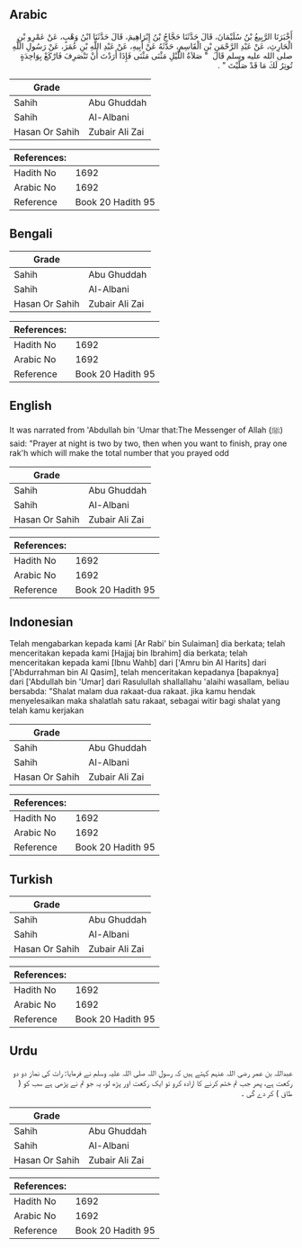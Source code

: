 ## Arabic


<div dir="rtl" lang="ar" style={{fontSize:'larger',backgroundColor:'#f8f9fa',padding:20}}>
أَخْبَرَنَا الرَّبِيعُ بْنُ سُلَيْمَانَ، قَالَ حَدَّثَنَا حَجَّاجُ بْنُ إِبْرَاهِيمَ، قَالَ حَدَّثَنَا ابْنُ وَهْبٍ، عَنْ عَمْرِو بْنِ الْحَارِثِ، عَنْ عَبْدِ الرَّحْمَنِ بْنِ الْقَاسِمِ، حَدَّثَهُ عَنْ أَبِيهِ، عَنْ عَبْدِ اللَّهِ بْنِ عُمَرَ، عَنْ رَسُولِ اللَّهِ صلى الله عليه وسلم قَالَ ‏ "‏ صَلاَةُ اللَّيْلِ مَثْنَى مَثْنَى فَإِذَا أَرَدْتَ أَنْ تَنْصَرِفَ فَارْكَعْ بِوَاحِدَةٍ تُوتِرُ لَكَ مَا قَدْ صَلَّيْتَ ‏"‏ ‏.‏
</div>
<div style={{backgroundColor:'#f8f9fa',padding:20, marginBottom: 10}}><table> <thead> <tr> <th>Grade</th> <th></th> </tr> </thead> <tbody> <tr><td>Sahih</td><td>Abu Ghuddah</td></tr><tr><td>Sahih</td><td>Al-Albani</td></tr><tr><td>Hasan Or Sahih</td><td>Zubair Ali Zai</td></tr></tbody></table><table> <thead> <tr> <th>References:</th> <th></th> </tr> </thead> <tbody><tr><td>Hadith No</td><td>1692</td></tr><tr><td>Arabic No</td><td>1692</td></tr><tr><td>Reference</td><td>Book 20 Hadith 95</td></tr></tbody></table></div>

## Bengali


<div dir="ltr" lang="bn" style={{fontSize:'larger',backgroundColor:'#f8f9fa',padding:20}}>

</div>
<div style={{backgroundColor:'#f8f9fa',padding:20, marginBottom: 10}}><table> <thead> <tr> <th>Grade</th> <th></th> </tr> </thead> <tbody> <tr><td>Sahih</td><td>Abu Ghuddah</td></tr><tr><td>Sahih</td><td>Al-Albani</td></tr><tr><td>Hasan Or Sahih</td><td>Zubair Ali Zai</td></tr></tbody></table><table> <thead> <tr> <th>References:</th> <th></th> </tr> </thead> <tbody><tr><td>Hadith No</td><td>1692</td></tr><tr><td>Arabic No</td><td>1692</td></tr><tr><td>Reference</td><td>Book 20 Hadith 95</td></tr></tbody></table></div>

## English


<div dir="ltr" lang="en" style={{fontSize:'larger',backgroundColor:'#f8f9fa',padding:20}}>
It was narrated from 'Abdullah bin 'Umar that:The Messenger of Allah (ﷺ) said: "Prayer at night is two by two, then when you want to finish, pray one rak'h which will make the total number that you prayed odd
</div>
<div style={{backgroundColor:'#f8f9fa',padding:20, marginBottom: 10}}><table> <thead> <tr> <th>Grade</th> <th></th> </tr> </thead> <tbody> <tr><td>Sahih</td><td>Abu Ghuddah</td></tr><tr><td>Sahih</td><td>Al-Albani</td></tr><tr><td>Hasan Or Sahih</td><td>Zubair Ali Zai</td></tr></tbody></table><table> <thead> <tr> <th>References:</th> <th></th> </tr> </thead> <tbody><tr><td>Hadith No</td><td>1692</td></tr><tr><td>Arabic No</td><td>1692</td></tr><tr><td>Reference</td><td>Book 20 Hadith 95</td></tr></tbody></table></div>

## Indonesian


<div dir="ltr" lang="id" style={{fontSize:'larger',backgroundColor:'#f8f9fa',padding:20}}>
Telah mengabarkan kepada kami [Ar Rabi' bin Sulaiman] dia berkata; telah menceritakan kepada kami [Hajjaj bin Ibrahim] dia berkata; telah menceritakan kepada kami [Ibnu Wahb] dari ['Amru bin Al Harits] dari ['Abdurrahman bin Al Qasim], telah menceritakan kepadanya [bapaknya] dari ['Abdullah bin 'Umar] dari Rasulullah shallallahu 'alaihi wasallam, beliau bersabda: "Shalat malam dua rakaat-dua rakaat. jika kamu hendak menyelesaikan maka shalatlah satu rakaat, sebagai witir bagi shalat yang telah kamu kerjakan
</div>
<div style={{backgroundColor:'#f8f9fa',padding:20, marginBottom: 10}}><table> <thead> <tr> <th>Grade</th> <th></th> </tr> </thead> <tbody> <tr><td>Sahih</td><td>Abu Ghuddah</td></tr><tr><td>Sahih</td><td>Al-Albani</td></tr><tr><td>Hasan Or Sahih</td><td>Zubair Ali Zai</td></tr></tbody></table><table> <thead> <tr> <th>References:</th> <th></th> </tr> </thead> <tbody><tr><td>Hadith No</td><td>1692</td></tr><tr><td>Arabic No</td><td>1692</td></tr><tr><td>Reference</td><td>Book 20 Hadith 95</td></tr></tbody></table></div>

## Turkish


<div dir="ltr" lang="tr" style={{fontSize:'larger',backgroundColor:'#f8f9fa',padding:20}}>

</div>
<div style={{backgroundColor:'#f8f9fa',padding:20, marginBottom: 10}}><table> <thead> <tr> <th>Grade</th> <th></th> </tr> </thead> <tbody> <tr><td>Sahih</td><td>Abu Ghuddah</td></tr><tr><td>Sahih</td><td>Al-Albani</td></tr><tr><td>Hasan Or Sahih</td><td>Zubair Ali Zai</td></tr></tbody></table><table> <thead> <tr> <th>References:</th> <th></th> </tr> </thead> <tbody><tr><td>Hadith No</td><td>1692</td></tr><tr><td>Arabic No</td><td>1692</td></tr><tr><td>Reference</td><td>Book 20 Hadith 95</td></tr></tbody></table></div>

## Urdu


<div dir="rtl" lang="ur" style={{fontSize:'larger',backgroundColor:'#f8f9fa',padding:20}}>
عبداللہ بن عمر رضی اللہ عنہم کہتے ہیں کہ رسول اللہ صلی اللہ علیہ وسلم نے فرمایا: رات کی نماز دو دو رکعت ہے، پھر جب تم ختم کرنے کا ارادہ کرو تو ایک رکعت اور پڑھ لو، یہ جو تم نے پڑھی ہے سب کو ( طاق ) کر دے گی ۔
</div>
<div style={{backgroundColor:'#f8f9fa',padding:20, marginBottom: 10}}><table> <thead> <tr> <th>Grade</th> <th></th> </tr> </thead> <tbody> <tr><td>Sahih</td><td>Abu Ghuddah</td></tr><tr><td>Sahih</td><td>Al-Albani</td></tr><tr><td>Hasan Or Sahih</td><td>Zubair Ali Zai</td></tr></tbody></table><table> <thead> <tr> <th>References:</th> <th></th> </tr> </thead> <tbody><tr><td>Hadith No</td><td>1692</td></tr><tr><td>Arabic No</td><td>1692</td></tr><tr><td>Reference</td><td>Book 20 Hadith 95</td></tr></tbody></table></div>